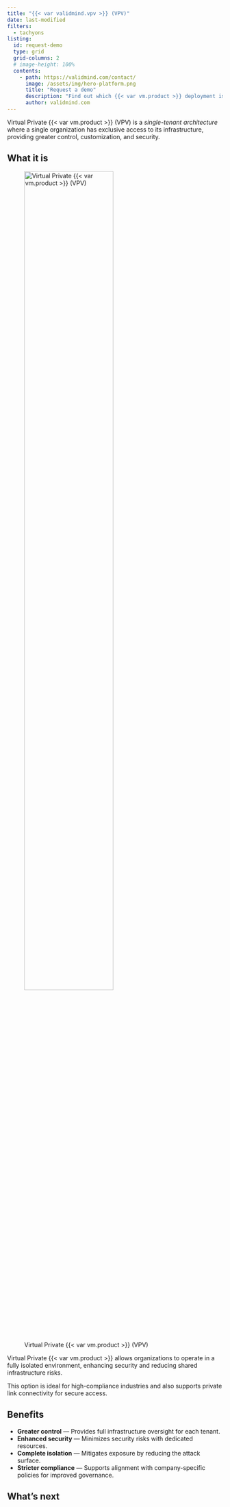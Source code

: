 ```yaml
---
title: "{{< var validmind.vpv >}} (VPV)"
date: last-modified
filters:
  - tachyons
listing:
  id: request-demo
  type: grid
  grid-columns: 2
  # image-height: 100%
  contents:
    - path: https://validmind.com/contact/
      image: /assets/img/hero-platform.png
      title: "Request a demo"
      description: "Find out which {{< var vm.product >}} deployment is right for you by getting in touch."
      author: validmind.com
---
```


Virtual Private {{< var vm.product >}} (VPV) is a _single-tenant architecture_ where a single organization has exclusive access to its infrastructure, providing greater control, customization, and security. 

## What it is

<!-- Using the variable in the alt text messes up the display -->

![Virtual Private {{< var vm.product >}} (VPV)](virtual-private-validmind.png){width="70%" fig-alt="An image showing a Virtual Private ValidMind (single-tenant) cloud deployment"}

Virtual Private {{< var vm.product >}} allows organizations to operate in a fully isolated environment, enhancing security and reducing shared infrastructure risks.

This option is ideal for high-compliance industries and also supports private link connectivity for secure access.

## Benefits

- **Greater control** — Provides full infrastructure oversight for each tenant.
- **Enhanced security** — Minimizes security risks with dedicated resources.
- **Complete isolation** — Mitigates exposure by reducing the attack surface.
- **Stricter compliance** — Supports alignment with company-specific policies for improved governance.

## What's next

:::{#request-demo}
:::

